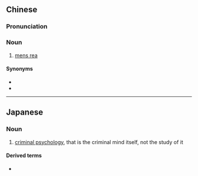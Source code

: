 ==Chinese==
{{zh-forms|type=22}}

===Pronunciation===
{{zh-pron
|m=fànzuì xīnlǐ
|cat=n
}}

===Noun===
{{zh-noun}}

# [[mens rea]]

====Synonyms====
* {{zh-l|犯罪故意}}
* {{zh-l|犯罪意圖}}

{{zh-cat|Criminal law}}

----

==Japanese==
{{ja-kanjitab|はん|ざい|しん|り|yomi=o}}

===Noun===
{{ja-noun|はんざいしんり}}

# {{lb|ja|criminology|psychology|sort=はんざいしんり}} [[criminal psychology]], that is the criminal mind itself, not the study of it

====Derived terms====
* {{ja-r|犯罪心理学|はんざいしんりがく}}